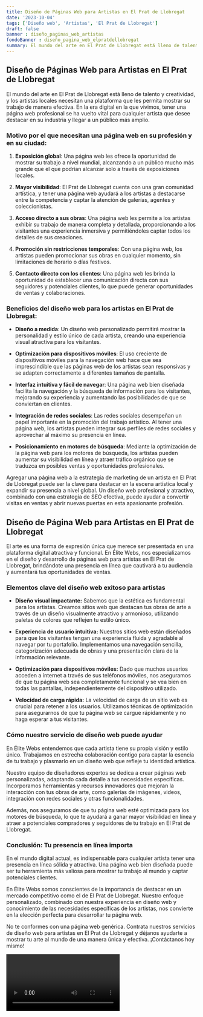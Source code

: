 ```yaml
---
title: Diseño de Páginas Web para Artistas en El Prat de Llobregat
date: '2023-10-04'
tags: ['Diseño web', 'Artistas', 'El Prat de Llobregat']
draft: false
banner : diseño_paginas_web_artistas
fondoBanner : diseño_pagina_web_elpratdellobregat
summary: El mundo del arte en El Prat de Llobregat está lleno de talento y creatividad, y los artistas locales necesitan una plataforma que les permita mostrar su trabajo de manera efectiva. En la era digital en la que vivimos, tener una página web profesional se ha vuelto vital para cualquier artista que desee destacar en su industria y llegar a un público más amplio.
---
```


## Diseño de Páginas Web para Artistas en El Prat de Llobregat

El mundo del arte en El Prat de Llobregat está lleno de talento y creatividad, y los artistas locales necesitan una plataforma que les permita mostrar su trabajo de manera efectiva. En la era digital en la que vivimos, tener una página web profesional se ha vuelto vital para cualquier artista que desee destacar en su industria y llegar a un público más amplio.

### Motivo por el que necesitan una página web en su profesión y en su ciudad:

1. **Exposición global**: Una página web les ofrece la oportunidad de mostrar su trabajo a nivel mundial, alcanzando a un público mucho más grande que el que podrían alcanzar solo a través de exposiciones locales.

2. **Mayor visibilidad**: El Prat de Llobregat cuenta con una gran comunidad artística, y tener una página web ayudará a los artistas a destacarse entre la competencia y captar la atención de galerías, agentes y coleccionistas.

3. **Acceso directo a sus obras**: Una página web les permite a los artistas exhibir su trabajo de manera completa y detallada, proporcionando a los visitantes una experiencia inmersiva y permitiéndoles captar todos los detalles de sus creaciones.

4. **Promoción sin restricciones temporales**: Con una página web, los artistas pueden promocionar sus obras en cualquier momento, sin limitaciones de horario o días festivos.

5. **Contacto directo con los clientes**: Una página web les brinda la oportunidad de establecer una comunicación directa con sus seguidores y potenciales clientes, lo que puede generar oportunidades de ventas y colaboraciones.

### Beneficios del diseño web para los artistas en El Prat de Llobregat:

- **Diseño a medida**: Un diseño web personalizado permitirá mostrar la personalidad y estilo único de cada artista, creando una experiencia visual atractiva para los visitantes.

- **Optimización para dispositivos móviles**: El uso creciente de dispositivos móviles para la navegación web hace que sea imprescindible que las páginas web de los artistas sean responsivas y se adapten correctamente a diferentes tamaños de pantalla.

- **Interfaz intuitiva y fácil de navegar**: Una página web bien diseñada facilita la navegación y la búsqueda de información para los visitantes, mejorando su experiencia y aumentando las posibilidades de que se conviertan en clientes.

- **Integración de redes sociales**: Las redes sociales desempeñan un papel importante en la promoción del trabajo artístico. Al tener una página web, los artistas pueden integrar sus perfiles de redes sociales y aprovechar al máximo su presencia en línea.

- **Posicionamiento en motores de búsqueda**: Mediante la optimización de la página web para los motores de búsqueda, los artistas pueden aumentar su visibilidad en línea y atraer tráfico orgánico que se traduzca en posibles ventas y oportunidades profesionales.

Agregar una página web a la estrategia de marketing de un artista en El Prat de Llobregat puede ser la clave para destacar en la escena artística local y expandir su presencia a nivel global. Un diseño web profesional y atractivo, combinado con una estrategia de SEO efectiva, puede ayudar a convertir visitas en ventas y abrir nuevas puertas en esta apasionante profesión.

<GifSeo />

<Cta />

## Diseño de Página Web para Artistas en El Prat de Llobregat

El arte es una forma de expresión única que merece ser presentada en una plataforma digital atractiva y funcional. En Élite Webs, nos especializamos en el diseño y desarrollo de páginas web para artistas en El Prat de Llobregat, brindándote una presencia en línea que cautivará a tu audiencia y aumentará tus oportunidades de ventas.

### Elementos clave del diseño web exitoso para artistas

- **Diseño visual impactante:** Sabemos que la estética es fundamental para los artistas. Creamos sitios web que destacan tus obras de arte a través de un diseño visualmente atractivo y armonioso, utilizando paletas de colores que reflejen tu estilo único.

- **Experiencia de usuario intuitiva:** Nuestros sitios web están diseñados para que los visitantes tengan una experiencia fluida y agradable al navegar por tu portafolio. Implementamos una navegación sencilla, categorización adecuada de obras y una presentación clara de la información relevante.

- **Optimización para dispositivos móviles:** Dado que muchos usuarios acceden a internet a través de sus teléfonos móviles, nos aseguramos de que tu página web sea completamente funcional y se vea bien en todas las pantallas, independientemente del dispositivo utilizado.

- **Velocidad de carga rápida:** La velocidad de carga de un sitio web es crucial para retener a los usuarios. Utilizamos técnicas de optimización para asegurarnos de que tu página web se cargue rápidamente y no haga esperar a tus visitantes.

### Cómo nuestro servicio de diseño web puede ayudar

En Élite Webs entendemos que cada artista tiene su propia visión y estilo único. Trabajamos en estrecha colaboración contigo para captar la esencia de tu trabajo y plasmarlo en un diseño web que refleje tu identidad artística.

Nuestro equipo de diseñadores expertos se dedica a crear páginas web personalizadas, adaptando cada detalle a tus necesidades específicas. Incorporamos herramientas y recursos innovadores que mejoran la interacción con tus obras de arte, como galerías de imágenes, videos, integración con redes sociales y otras funcionalidades.

Además, nos aseguramos de que tu página web esté optimizada para los motores de búsqueda, lo que te ayudará a ganar mayor visibilidad en línea y atraer a potenciales compradores y seguidores de tu trabajo en El Prat de Llobregat.

### Conclusión: Tu presencia en línea importa

En el mundo digital actual, es indispensable para cualquier artista tener una presencia en línea sólida y atractiva. Una página web bien diseñada puede ser tu herramienta más valiosa para mostrar tu trabajo al mundo y captar potenciales clientes.

En Élite Webs somos conscientes de la importancia de destacar en un mercado competitivo como el de El Prat de Llobregat. Nuestro enfoque personalizado, combinado con nuestra experiencia en diseño web y conocimiento de las necesidades específicas de los artistas, nos convierte en la elección perfecta para desarrollar tu página web.

No te conformes con una página web genérica. Contrata nuestros servicios de diseño web para artistas en El Prat de Llobregat y déjanos ayudarte a mostrar tu arte al mundo de una manera única y efectiva. ¡Contáctanos hoy mismo!

<Video />

<CtaBot job='Artistas' city='El Prat de Llobregat'/>

<Gmaps query='El Prat de Llobregat+españa+maps' />